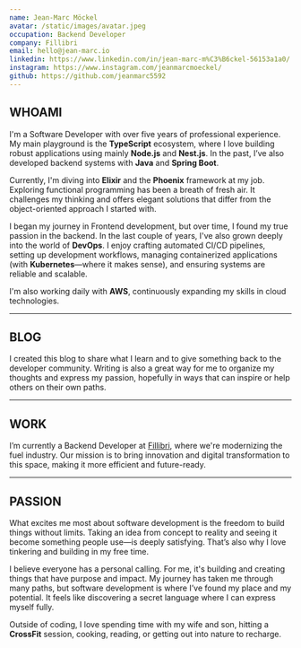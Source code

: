 ```yaml
---
name: Jean-Marc Möckel
avatar: /static/images/avatar.jpeg
occupation: Backend Developer
company: Fillibri
email: hello@jean-marc.io
linkedin: https://www.linkedin.com/in/jean-marc-m%C3%B6ckel-56153a1a0/
instagram: https://www.instagram.com/jeanmarcmoeckel/
github: https://github.com/jeanmarc5592
---
```

## WHOAMI

I'm a Software Developer with over five years of professional experience. My main playground is the **TypeScript** ecosystem, where I love building robust applications using mainly **Node.js** and **Nest.js**. In the past, I’ve also developed backend systems with **Java** and **Spring Boot**.

Currently, I'm diving into **Elixir** and the **Phoenix** framework at my job. Exploring functional programming has been a breath of fresh air. It challenges my thinking and offers elegant solutions that differ from the object-oriented approach I started with.

I began my journey in Frontend development, but over time, I found my true passion in the backend. In the last couple of years, I've also grown deeply into the world of **DevOps**. I enjoy crafting automated CI/CD pipelines, setting up development workflows, managing containerized applications (with **Kubernetes**—where it makes sense), and ensuring systems are reliable and scalable. 

I'm also working daily with **AWS**, continuously expanding my skills in cloud technologies.

---

## BLOG

I created this blog to share what I learn and to give something back to the developer community. Writing is also a great way for me to organize my thoughts and express my passion, hopefully in ways that can inspire or help others on their own paths.

---

## WORK

I’m currently a Backend Developer at [Fillibri](https://www.fillibri.de/), where we're modernizing the fuel industry. Our mission is to bring innovation and digital transformation to this space, making it more efficient and future-ready.

---

## PASSION

What excites me most about software development is the freedom to build things without limits. Taking an idea from concept to reality and seeing it become something people use—is deeply satisfying. That’s also why I love tinkering and building in my free time.

I believe everyone has a personal calling. For me, it's building and creating things that have purpose and impact. My journey has taken me through many paths, but software development is where I’ve found my place and my potential. It feels like discovering a secret language where I can express myself fully.

Outside of coding, I love spending time with my wife and son, hitting a **CrossFit** session, cooking, reading, or getting out into nature to recharge.
